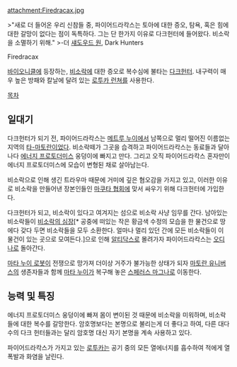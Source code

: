 attachment:Firedracax.jpg

>"새로 더 들어온 우리 신참들 중, 파이어드라칵스는 토아에 대한 증오, 탐욕, 혹은 힘에 대한 갈망이 없다는 점이 독특하다. 그는 단 한가지 이유로 다크헌터에 들어왔다. 비소락을 소멸하기 위해."
>-더 [[섀도우드 원]], Dark Hunters

Firedracax

[[바이오니클]]에 등장하는, [[비소락]]에 대한 증오로 복수심에 불타는 [[다크헌터(바이오니클)|다크헌터]]. 내구력이 매우 높은 방패와 칼날에 달려 있는 [[로투카 런쳐]]를 사용한다.

[[목차]]
== 일대기 ==
다크헌터가 되기 전, 파이어드라칵스는 [[메트루 누이]]에서 남쪽으로 멀리 떨어진 이름없는 지역의 [[타-마토란]]이었다. 비소락떼가 그곳을 습격하고 파이어드라칵스는 동료들과 달아나다 [[에너지 프로토더미스]] 웅덩이에 빠지고 만다. 그리고 오직 파이어드라칵스 혼자만이 에너지 프로토더미스에 모습이 변형된 채로 살아남는다.

비소락으로 인해 생긴 트라우마 때문에 거미에 깊은 혐오감을 가지고 있고, 이러한 이유로 비소락을 만들어낸 장본인들인 [[마쿠타 협회]]에 맞서 싸우기 위해 다크헌터에 가입한다.

다크헌터가 되고, 비소락이 있다고 여겨지는 섬으로 비소락 사냥 임무를 간다. 남아있는 비소락들이 [[비소락의 심장]][* 공중에 떠있는 작은 황금색 수정의 모습을 한 물건으로 땅에다 갖다 두면 비소락들을 모두 소환한다. 얼마나 멀리 있던 간에 모든 비소락들이 이 물건이 있는 곳으로 모여든다.]으로 인해 [[알티닥스]]로 몰려가자 파이어드라칵스는 [[오디나]]로 돌아간다.

[[마타 누이 로봇]]이 전쟁으로 망가져 더이상 거주가 불가능한 상태가 되자 [[마토란 유니버스]]의 생존자들과 함께 [[마타 누이]]가 복구해 놓은 [[스페러스 마그나]]로 이동한다.

== 능력 및 특징 ==
에너지 프로토더미스 웅덩이에 빠져 몸이 변이된 것 때문에 비소락을 미워하며, 비소락들에 대한 복수를 갈망한다. 암호명보다는 본명으로 불리는게 더 좋다고 하여, 다른 대다수의 다크 헌터들과는 달리 암호명 대신 자기 본명을 계속 사용하고 있다.

파이어드라칵스가 가지고 있는 [[로투카]]는 공기 중의 모든 열에너지를 흡수하여 적에게 열 폭발과 화염을 날린다.
